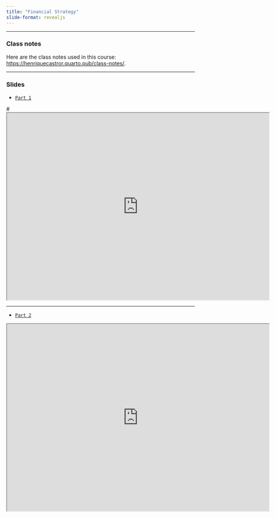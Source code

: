 ```yaml
---
title: "Financial Strategy"
slide-format: revealjs
---
```


___

### Class notes

Here are the class notes used in this course: [https://henriquecastror.quarto.pub/class-notes/](https://henriquecastror.quarto.pub/class-notes/).

___

###  Slides

-   [`Part 1`](https://henriquecastror.quarto.pub/financial_strategy_part_1/)


```{=html}
#<iframe class="slide-deck" width="700" height="500" src="https://henriquecastror.quarto.pub/financial_strategy_part_1/"></iframe>
```



___

-   [`Part 2`](https://henriquecastror.quarto.pub/financial_strategy_part_2/)


```{=html}
<iframe class="slide-deck" width="700" height="500" src="https://henriquecastror.quarto.pub/financial_strategy_part_2/"></iframe>
```

